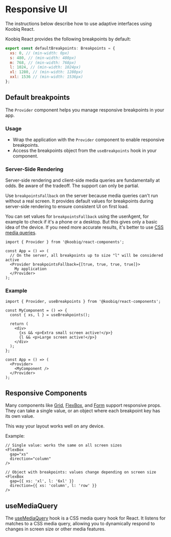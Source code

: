 
<Meta title="Responsive UI" />

# Responsive UI

The instructions below describe how to use adaptive interfaces using Koobiq React.

Koobiq React provides the following breakpoints by default:

```js
export const defaultBreakpoints: Breakpoints = {
  xs: 0, // (min-width: 0px)
  s: 480, // (min-width: 480px)
  m: 768, // (min-width: 768px)
  l: 1024, // (min-width: 1024px)
  xl: 1280, // (min-width: 1280px)
  xxl: 1536 // (min-width: 1536px)
};
```

## Default breakpoints

The `Provider` component helps you manage responsive breakpoints in your app.

### Usage

- Wrap the application with the `Provider` component to enable responsive breakpoints.
- Access the breakpoints object from the `useBreakpoints` hook in your component.

### Server-Side Rendering

<Alert status="warning">
  Server-side rendering and client-side media queries are fundamentally at odds.
  Be aware of the tradeoff. The support can only be partial.
</Alert>

Use `breakpointsFallback` on the server because media queries can't run without a real screen.
It provides default values for breakpoints during server-side rendering to ensure consistent UI on first load.

You can set values for `breakpointsFallback` using the userAgent, for example to check if it's a phone or a desktop.
But this gives only a basic idea of the device. If you need more accurate results, it's better to use
[CSS media queries](https://developer.mozilla.org/en-US/docs/Web/CSS/CSS_media_queries/Using_media_queries).

```tsx
import { Provider } from '@koobiq/react-components';

const App = () => (
  // On the server, all breakpoints up to size "l" will be considered active
  <Provider breakpointsFallback={[true, true, true, true]}>
    My application
  </Provider>
);
```

### Example

```tsx
import { Provider, useBreakpoints } from '@koobiq/react-components';

const MyComponent = () => {
  const { xs, l } = useBreakpoints();

  return (
    <div>
      {xs && <p>Extra small screen active!</p>}
      {l && <p>Large screen active!</p>}
    </div>
  );
};

const App = () => (
  <Provider>
    <MyComponent />
  </Provider>
);
```

## Responsive Components

Many components like [Grid](?path=/docs/components-grid--docs#responsive-values-1), [FlexBox](path=/docs/components-flexbox--docs#responsive-values),
and [Form](?path=/docs/components-form--docs) support responsive props.
They can take a single value, or an object where each breakpoint key has its own value.

This way your layout works well on any device.

Example:

```tsx
// Single value: works the same on all screen sizes
<FlexBox
  gap="xs"
  direction="column"
/>

// Object with breakpoints: values change depending on screen size
<FlexBox
  gap={{ xs: 'xl', l: '6xl' }}
  direction={{ xs: 'column', l: 'row' }}
/>
```

## useMediaQuery

The [useMediaQuery](?path=/docs/hooks-usemediaquery--docs) hook is a CSS media query hook for React. It listens for matches to a CSS media query,
allowing you to dynamically respond to changes in screen size or other media features.
